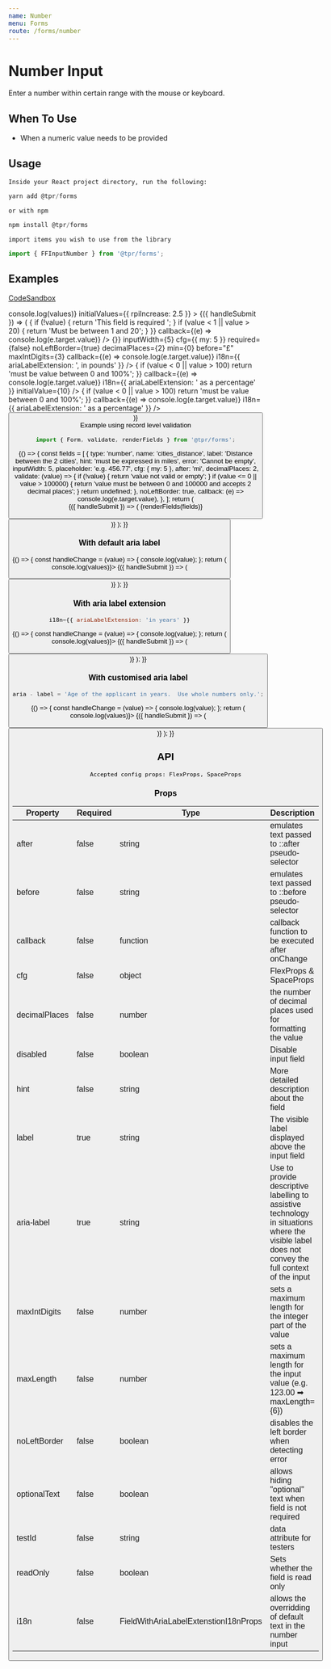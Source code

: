 ```yaml
---
name: Number
menu: Forms
route: /forms/number
---
```



# Number Input

Enter a number within certain range with the mouse or keyboard.

## When To Use

- When a numeric value needs to be provided

## Usage

`Inside your React project directory, run the following:`

```js
yarn add @tpr/forms
```

`or with npm`

```js
npm install @tpr/forms
```

`import items you wish to use from the library`

```js
import { FFInputNumber } from '@tpr/forms';
```

## Examples

[CodeSandbox](https://codesandbox.io)

<Playground>
	<Form
		onSubmit={(values) => console.log(values)}
		initialValues={{ rpiIncrease: 2.5 }}
	>
		{({ handleSubmit }) => (
			<form onSubmit={handleSubmit}>
				<FFInputNumber
					name="number_of_participants"
					label="Number of participants"
					hint="people attending this event, maximum of 20"
					inputWidth={5}
					cfg={{ my: 5 }}
					required={true}
					maxLength={2}
					validate={(value) => {
						if (!value) {
							return 'This field is required ';
						}
						if (value < 1 || value > 20) {
							return 'Must be between 1 and 20';
						}
					}}
					callback={(e) => console.log(e.target.value)}
				/>
				<FFInputNumber
					name="amount"
					label="Total expenses"
					hint="amount in GBP"
					validate={(value) => {}}
					inputWidth={5}
					cfg={{ my: 5 }}
					required={false}
					noLeftBorder={true}
					decimalPlaces={2}
					min={0}
					before="£"
					maxIntDigits={3}
					callback={(e) => console.log(e.target.value)}
					i18n={{ ariaLabelExtension: ', in pounds' }}
				/>
				<FFInputNumber
					name="percentage"
					label="Amount deducted from expenses"
					hint="amount in %"
					inputWidth={1}
					cfg={{ my: 5 }}
					required={false}
					noLeftBorder={true}
					optionalText={false}
					decimalPlaces={2}
					min={0}
					max={100}
					after="%"
					validate={(value) => {
						if (value < 0 || value > 100)
							return 'must be value between 0 and 100%';
					}}
					callback={(e) => console.log(e.target.value)}
					i18n={{ ariaLabelExtension: ' as a percentage' }}
					initialValue={10}
				/>
				<FFInputNumber
					name="rpiIncrease"
					label="Increase in RPI"
					inputWidth={1}
					cfg={{ my: 5 }}
					required={false}
					noLeftBorder={true}
					optionalText={false}
					decimalPlaces={2}
					min={0}
					max={100}
					after="%"
					validate={(value) => {
						if (value < 0 || value > 100)
							return 'must be value between 0 and 100%';
					}}
					callback={(e) => console.log(e.target.value)}
					i18n={{ ariaLabelExtension: ' as a percentage' }}
				/>
				<button type="submit" style={{ display: 'none' }} children="Submit" />
			</form>
		)}
	</Form>
</Playground>

<br />
Example using record level validation

```js
import { Form, validate, renderFields } from '@tpr/forms';
```

<Playground>
	{() => {
		const fields = [
			{
				type: 'number',
				name: 'cities_distance',
				label: 'Distance between the 2 cities',
				hint: 'must be expressed in miles',
				error: 'Cannot be empty',
				inputWidth: 5,
				placeholder: 'e.g. 456.77',
				cfg: { my: 5 },
				after: 'mi',
				decimalPlaces: 2,
				validate: (value) => {
					if (!value) {
						return 'value not valid or empty';
					}
					if (value <= 0 || value > 100000) {
						return 'value must be between 0 and 100000 and accepts 2 decimal places';
					}
					return undefined;
				},
				noLeftBorder: true,
				callback: (e) => console.log(e.target.value),
			},
		];
		return (
			<Form onSubmit={console.log} validate={validate(fields)}>
				{({ handleSubmit }) => (
					<form onSubmit={handleSubmit}>
						{renderFields(fields)}
						<button
							type="submit"
							style={{ display: 'none' }}
							children="Submit"
						/>
					</form>
				)}
			</Form>
		);
	}}
</Playground>

### With default aria label

<Playground>
	{() => {
		const handleChange = (value) => {
			console.log(value);
		};
		return (
			<Form onSubmit={(values) => console.log(values)}>
				{({ handleSubmit }) => (
					<form onSubmit={handleSubmit}>
						<FFInputNumber
							name="ageOfApplicant"
							label="Age of the applicant"
							after="years"
							inputWidth={1}
							required={false}
							noLeftBorder={true}
							optionalText={false}
							callback={handleChange}
						/>
						<button
							type="submit"
							style={{ display: 'none' }}
							children="Submit"
						/>
					</form>
				)}
			</Form>
		);
	}}
</Playground>

### With aria label extension

```js
i18n={{ ariaLabelExtension: 'in years' }}
```

<Playground>
	{() => {
		const handleChange = (value) => {
			console.log(value);
		};
		return (
			<Form onSubmit={(values) => console.log(values)}>
				{({ handleSubmit }) => (
					<form onSubmit={handleSubmit}>
						<FFInputNumber
							name="ageOfApplicant"
							label="Age of the applicant"
							after="years"
							inputWidth={1}
							required={false}
							noLeftBorder={true}
							optionalText={false}
							callback={handleChange}
							i18n={{ ariaLabelExtension: 'in years' }}
						/>
						<button
							type="submit"
							style={{ display: 'none' }}
							children="Submit"
						/>
					</form>
				)}
			</Form>
		);
	}}
</Playground>

### With customised aria label

```js
aria - label = 'Age of the applicant in years.  Use whole numbers only.';
```

<Playground>
	{() => {
		const handleChange = (value) => {
			console.log(value);
		};
		return (
			<Form onSubmit={(values) => console.log(values)}>
				{({ handleSubmit }) => (
					<form onSubmit={handleSubmit}>
						<FFInputNumber
							name="ageOfApplicant"
							label="Age of the applicant"
							aria-label="Age of the applicant in years.  Use whole numbers only."
							after="years"
							inputWidth={1}
							required={false}
							noLeftBorder={true}
							optionalText={false}
							callback={handleChange}
						/>
						<button
							type="submit"
							style={{ display: 'none' }}
							children="Submit"
						/>
					</form>
				)}
			</Form>
		);
	}}
</Playground>

## API

```
Accepted config props: FlexProps, SpaceProps
```

### Props

| Property      | Required | Type                                  | Description                                                                                                                                      |
| ------------- | -------- | ------------------------------------- | ------------------------------------------------------------------------------------------------------------------------------------------------ |
| after         | false    | string                                | emulates text passed to ::after pseudo-selector                                                                                                  |
| before        | false    | string                                | emulates text passed to ::before pseudo-selector                                                                                                 |
| callback      | false    | function                              | callback function to be executed after onChange                                                                                                  |
| cfg           | false    | object                                | FlexProps & SpaceProps                                                                                                                           |
| decimalPlaces | false    | number                                | the number of decimal places used for formatting the value                                                                                       |
| disabled      | false    | boolean                               | Disable input field                                                                                                                              |
| hint          | false    | string                                | More detailed description about the field                                                                                                        |
| label         | true     | string                                | The visible label displayed above the input field                                                                                                |
| aria-label    | true     | string                                | Use to provide descriptive labelling to assistive technology in situations where the visible label does not convey the full context of the input |
| maxIntDigits  | false    | number                                | sets a maximum length for the integer part of the value                                                                                          |
| maxLength     | false    | number                                | sets a maximum length for the input value (e.g. 123.00 &#x27A1; maxLength={6})                                                                   |
| noLeftBorder  | false    | boolean                               | disables the left border when detecting error                                                                                                    |
| optionalText  | false    | boolean                               | allows hiding "optional" text when field is not required                                                                                         |
| testId        | false    | string                                | data attribute for testers                                                                                                                       |
| readOnly      | false    | boolean                               | Sets whether the field is read only                                                                                                              |
| i18n          | false    | FieldWithAriaLabelExtenstionI18nProps | allows the overridding of default text in the number input                                                                                       |
